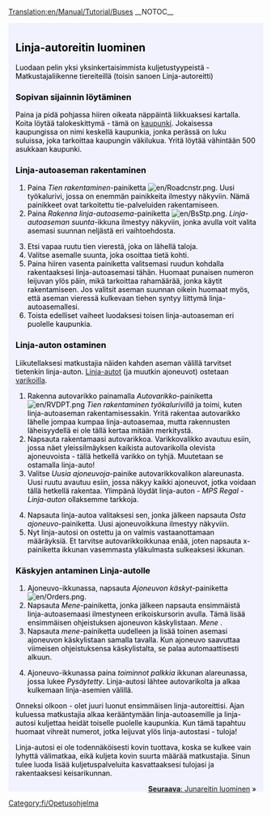 [[Translation:en/Manual/Tutorial/Buses]]
__NOTOC__
{{en/Tabs|5|2
|Opetusohjelma/Fi|1. Aloittaminen<!--
-->|Opetusohjelma/Bussit/Fi|2. Linja-autot<!--
-->|Opetusohjelma/Junat/Fi|3. Junat<!--
-->|Opetusohjelma/Lentokoneet/Fi|4. Lentokoneet<!--
-->|Opetusohjelma/Yhteenveto/Fi|5. Yhteenveto}}
<div style="padding:.5em 1em 1em 1em; border-top:none; background-color:#f1f2fe; color:#000;">
{{fi/Tutorial}}
==Linja-autoreitin luominen==
Luodaan pelin yksi yksinkertaisimmista kuljetustyypeistä - Matkustajaliikenne tiereiteillä (toisin sanoen Linja-autoreitti)

===Sopivan sijainnin löytäminen===
Paina ja pidä pohjassa hiiren oikeata näppäintä liikkuaksesi kartalla. Koita löytää talokeskittymä - tämä on [[fi/Kaupungit|kaupunki]]. Jokaisessa kaupungissa on nimi keskellä kaupunkia, jonka perässä on luku suluissa, joka tarkoittaa kaupungin väkilukua. Yritä löytää vähintään 500 asukkaan kaupunki.
{{en/Phototable|[[File:fi/Opetusohjelma Bussit 1.png|400px|Kaupunki]]|Kaupunki|none}}

===Linja-autoaseman rakentaminen===
#Paina ''Tien rakentaminen''-painiketta [[File:en/Roadcnstr.png]]. Uusi työkalurivi, jossa on enemmän painikkeita ilmestyy näkyviin. Nämä painikkeet ovat tarkoitettu tie-palveluiden rakentamiseen.
#Paina ''Rakenna linja-autoasema''-painiketta [[File:en/BsStp.png]]. ''Linja-autoaseman suunta''-ikkuna ilmestyy näkyviin, jonka avulla voit valita asemasi suunnan neljästä eri vaihtoehdosta.
{{en/Phototable|[[File:fi/Opetusohjelma Bussit 2.png]]|Linja-autoaseman suunnan ja sijainnin valitseminen|none|6=:}}
<ol start="3">
<li>Etsi vapaa ruutu tien vierestä, joka on lähellä taloja.
<li>Valitse asemalle suunta, joka osoittaa tietä kohti. 
<li>Paina hiiren vasenta painiketta valitsemasi ruudun kohdalla rakentaaksesi linja-autoasemasi tähän. Huomaat punaisen numeron leijuvan ylös päin, mikä tarkoittaa rahamäärää, jonka käytit rakentamiseen. Jos valitsit aseman suunnan oikein huomaat myös, että aseman vieressä kulkevaan tiehen syntyy liittymä linja-autoasemallesi.
<li>Toista edelliset vaiheet luodaksesi toisen linja-autoaseman eri puolelle kaupunkia.
</ol>
{{en/Phototable|[[File:fi/Opetusohjelma Bussit 4.png|400px]]|Kahden linja-autoaseman rakentaminen|none|6=:}}

===Linja-auton ostaminen===
Liikutellaksesi matkustajia näiden kahden aseman välillä tarvitset tietenkin linja-auton. [[fi/Bussit|Linja-autot]] (ja muutkin ajoneuvot) ostetaan [[fi/Varikot|varikoilla]].
#Rakenna autovarikko painamalla ''Autovarikko''-painiketta [[File:en/RVDPT.png]] ''Tien rakentaminen työkalurivillä'' ja toimi, kuten linja-autoaseman rakentamisessakin. Yritä rakentaa autovarikko lähelle jompaa kumpaa linja-autoasemaa, mutta rakennusten läheisyydellä ei ole tällä kertaa mitään merkitystä.
#Napsauta rakentamaasi autovarikkoa. Varikkovalikko avautuu esiin, jossa näet yleissilmäyksen kaikista autovarikolla olevista ajoneuvoista - tällä hetkellä varikko on tyhjä. Muutetaan se ostamalla linja-auto!
#Valitse ''Uusia ajoneuvoja''-painike autovarikkovalikon alareunasta. Uusi ruutu avautuu esiin, jossa näkyy kaikki ajoneuvot, jotka voidaan tällä hetkellä rakentaa. Ylimpänä löydät linja-auton - ''MPS Regal - Linja-auton'' ollaksemme tarkkoja.
{{en/Phototable|[[File:fi/Opetusohjelma Bussit 5.png]]|Autovarikon sisällä...|none|6=:}}
<ol start="4">
<li>Napsauta linja-autoa valitaksesi sen, jonka jälkeen napsauta ''Osta ajoneuvo''-painiketta. Uusi ajoneuvoikkuna ilmestyy näkyviin.
<li>Nyt linja-autosi on ostettu ja on valmis vastaanottamaan määräyksiä. Et tarvitse autovarikkoikkunaa enää, joten napsauta x-painiketta ikkunan vasemmasta yläkulmasta sulkeaksesi ikkunan.
</ol>

===Käskyjen antaminen Linja-autolle===
#Ajoneuvo-ikkunassa, napsauta ''Ajoneuvon käskyt''-painiketta [[File:en/Orders.png]]. 
#Napsauta ''Mene''-painiketta, jonka jälkeen napsauta ensimmäistä linja-autoasemaasi ilmestyneen erikoiskursorin avulla. Tämä lisää ensimmäisen ohjeistuksen ajoneuvon käskylistaan. ''Mene <aseman nimi>''. 
#Napsauta ''mene''-painiketta uudelleen ja lisää toinen asemasi ajoneuvon käskylistaan samalla tavalla. Kun ajoneuvo saavuttaa viimeisen ohjeistuksensa käskylistalta, se palaa automaattisesti alkuun.
{{en/Phototable|[[File:fi/Opetusohjelma Bussit 6.png]]|Määräysten antaminen.|none|6=:}}
<ol start="4">
<li>Ajoneuvo-ikkunassa paina ''toiminnot palkkia'' ikkunan alareunassa, jossa lukee ''Pysäytetty''. Linja-autosi lähtee autovarikolta ja alkaa kulkemaan linja-asemien välillä.
</ol>
{{en/Phototable|[[File:fi/Opetusohjelma Bussit 7.png]]|Ensimmäinen linja-autosi on juuri saapumassa linja-automasemalle.|none|6=:}}
Onneksi olkoon - olet juuri luonut ensimmäisen linja-autoreittisi. Ajan kuluessa matkustajia alkaa kerääntymään linja-autoasemille ja linja-autosi kuljettaa heidät toiselle puolelle kaupunkia. Kun tämä tapahtuu huomaat vihreät numerot, jotka leijuvat ylös linja-autostasi - tuloja!

Linja-autosi ei ole todennäköisesti kovin tuottava, koska se kulkee vain lyhyttä välimatkaa, eikä kuljeta kovin suurta määrää matkustajia. Sinun tulee luoda lisää kuljetuspalveluita kasvattaaksesi tulojasi ja rakentaaksesi keisarikunnan.

<span style="float: right">[[fi/Manual/Opetusohjelma/Junat|'''Seuraava''': Junareitin luominen]] &raquo;</span>
</div>
[[Category:fi/Opetusohjelma]]